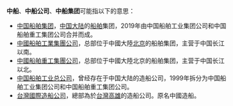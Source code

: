 '''中船'''、'''中船公司'''、'''中船集团'''可能指以下的意思：
*[[中国船舶集团|中国船舶集团]]，[[中国大陆|中国大陆]]的[[船舶|船舶]]集团，2019年由中国船舶工业集团公司和中国船舶重工集团公司合并而成。
*[[中國船舶工業集團公司|中國船舶工業集團公司]]，总部位于中國大陸[[北京|北京]]的船舶集团，主营于中国长江以南。
*[[中國船舶重工集團公司|中國船舶重工集團公司]]，总部位于中國大陸北京的船舶集团，主营于中国长江以北。
*[[中国船舶工业总公司|中国船舶工业总公司]]，曾经存在于中国大陆的造船公司，1999年拆分为中国船舶工业集团公司和中国船舶重工集团公司。
*[[台灣國際造船公司|台灣國際造船公司]]，總部為於[[台灣|台灣]][[高雄|高雄]]的造船公司。原名中國造船。

{{disambig|Cat=二字組織機構消歧義}}